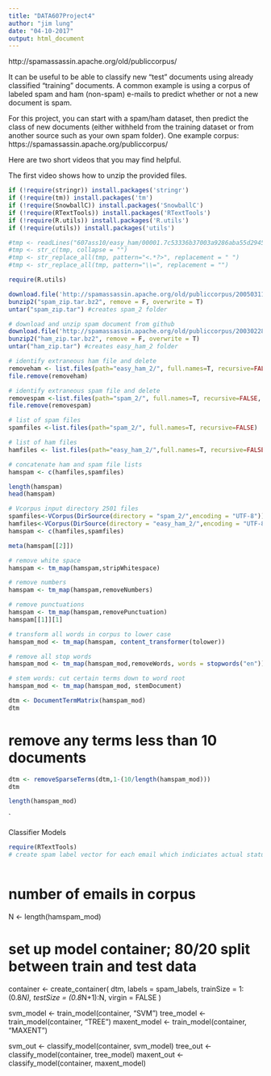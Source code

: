 ---
title: "DATA607Project4"
author: "jim lung"
date: "04-10-2017"
output: html_document
---

http://spamassassin.apache.org/old/publiccorpus/

It can be useful to be able to classify new "test" documents using already classified "training" documents.  A common example is using a corpus of labeled spam and ham (non-spam) e-mails to predict whether or not a new document is spam.  

For this project, you can start with a spam/ham dataset, then predict the class of new documents (either withheld from the training dataset or from another source such as your own spam folder).   One example corpus:  https://spamassassin.apache.org/publiccorpus/

Here are two short videos that you may find helpful.

The first video shows how to unzip the provided files.

```{r }

if (!require(stringr)) install.packages('stringr')
if (!require(tm)) install.packages('tm')
if (!require(SnowballC)) install.packages('SnowballC')
if (!require(RTextTools)) install.packages('RTextTools')
if (!require(R.utils)) install.packages('R.utils')
if (!require(utils)) install.packages('utils')

#tmp <- readLines("607ass10/easy_ham/00001.7c53336b37003a9286aba55d2945844c")
#tmp <- str_c(tmp, collapse = "")
#tmp <- str_replace_all(tmp, pattern="<.*?>", replacement = " ")
#tmp <- str_replace_all(tmp, pattern="\\=", replacement = "")

```


```{r}
require(R.utils)

download.file('http://spamassassin.apache.org/old/publiccorpus/20050311_spam_2.tar.bz2', destfile="spam_zip.tar.bz2")
bunzip2("spam_zip.tar.bz2", remove = F, overwrite = T)
untar("spam_zip.tar") #creates spam_2 folder

# download and unzip spam document from github 
download.file('http://spamassassin.apache.org/old/publiccorpus/20030228_easy_ham_2.tar.bz2', destfile="ham_zip.tar.bz2")
bunzip2("ham_zip.tar.bz2", remove = F, overwrite = T)
untar("ham_zip.tar") #creates easy_ham_2 folder

```

```{r}
# identify extraneous ham file and delete
removeham <- list.files(path="easy_ham_2/", full.names=T, recursive=FALSE, pattern="cmds")
file.remove(removeham)

# identify extraneous spam file and delete
removespam <-list.files(path="spam_2/", full.names=T, recursive=FALSE, pattern="cmds")
file.remove(removespam)

```

```{r}
# list of spam files
spamfiles <-list.files(path="spam_2/", full.names=T, recursive=FALSE)

# list of ham files
hamfiles <- list.files(path="easy_ham_2/",full.names=T, recursive=FALSE)

# concatenate ham and spam file lists
hamspam <- c(hamfiles,spamfiles)

length(hamspam)
head(hamspam)

```

```{r}
# Vcorpus input directory 2501 files
spamfiles<-VCorpus(DirSource(directory = "spam_2/",encoding = "UTF-8"))
hamfiles<-VCorpus(DirSource(directory = "easy_ham_2/",encoding = "UTF-8"))
hamspam <- c(hamfiles,spamfiles)
```

```{r}
meta(hamspam[[2]])

```

```{r}
# remove white space
hamspam <- tm_map(hamspam,stripWhitespace)

# remove numbers
hamspam <- tm_map(hamspam,removeNumbers)

# remove punctuations
hamspam <- tm_map(hamspam,removePunctuation)
hamspam[[1]][1]

```


```{r}
# transform all words in corpus to lower case
hamspam_mod <- tm_map(hamspam, content_transformer(tolower))

# remove all stop words 
hamspam_mod <- tm_map(hamspam_mod,removeWords, words = stopwords("en"))

# stem words: cut certain terms down to word root
hamspam_mod <- tm_map(hamspam_mod, stemDocument)

```

```{r}
dtm <- DocumentTermMatrix(hamspam_mod)
dtm


```

# remove any terms less than 10 documents
```{r}
dtm <- removeSparseTerms(dtm,1-(10/length(hamspam_mod)))
dtm

```


```{r}
length(hamspam_mod)
```
`

Classifier Models

```{r}
require(RTextTools)
# create spam label vector for each email which indiciates actual status of "spam" or "not spam" 



```




# number of emails in corpus
N <- length(hamspam_mod)

# set up model container; 80/20 split between train and test data
container <- create_container(
    dtm,
    labels = spam_labels,
    trainSize = 1:(0.8*N),
    testSize = (0.8*N+1):N,
    virgin = FALSE
)

svm_model <- train_model(container, "SVM")
tree_model <- train_model(container, "TREE")
maxent_model <- train_model(container, "MAXENT")

svm_out <- classify_model(container, svm_model)
tree_out <- classify_model(container, tree_model)
maxent_out <- classify_model(container, maxent_model)






